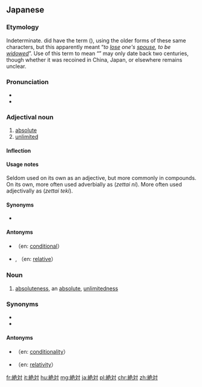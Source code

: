 {{also|绝对}}
==Japanese==
{{ja-kanjitab|ぜつ|k1=ぜっ|たい|yomi=o}}

===Etymology===
Indeterminate. {{etyl|ltc|-}} did have the term {{m|ltc|絕對}} ({{IPAchar|/dzjwet twojH/}}), using the older forms of these same characters, but this apparently meant “''to [[lose]] one's [[spouse]], to be [[widowed]]''”. Use of this term to mean “{{m|en|absolute}}” may only date back two centuries, though whether it was recoined in China, Japan, or elsewhere remains unclear.

===Pronunciation===
* {{l|ja|sc=Latn|音読み|On'yomi}}
* {{ja-pron|ぜったい}}

===Adjectival noun===
{{ja-adj|decl=na|ぜったい|kyu=絕對}}

# [[absolute]]
# [[unlimited]]

====Inflection====
{{ja-na|ぜったい}}

====Usage notes====
Seldom used on its own as an adjective, but more commonly in compounds. On its own, more often used adverbially as {{lang|ja|絶対}}{{l|ja|に}} (''zettai ni''). More often used adjectivally as {{lang|ja|絶対的}} (''zettai teki'').

====Synonyms====
* {{l|ja|無条件}}

====Antonyms====
* {{l|ja|条件付き}}（en: [[conditional]]）
* {{l|ja|相対}}, {{l|ja|相対的}}（en: [[relative]]）

===Noun===
{{ja-noun|ぜったい|kyu=絕對}}

# [[absoluteness]], an [[absolute#Noun|absolute]], [[unlimitedness]]

===Synonyms===
* {{l|ja|無比}}
* {{l|ja|無限}}

====Antonyms====
* {{l|ja|条件付き}}（en: [[conditionality]]）
* {{l|ja|相対}}（en: [[relativity]]）

[[fr:絶対]]
[[it:絶対]]
[[hu:絶対]]
[[mg:絶対]]
[[ja:絶対]]
[[pl:絶対]]
[[chr:絶対]]
[[zh:絶対]]